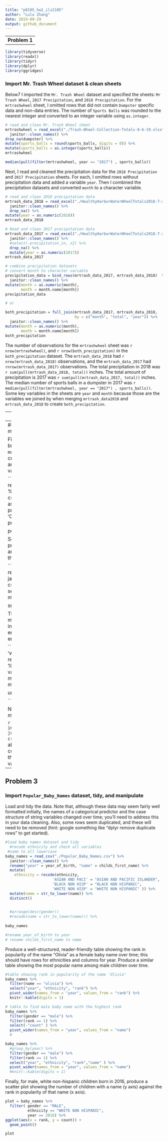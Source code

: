 ```yaml
---
title: "p8105_hw2_ilz2105"
author: "Lulu Zhang"
date: 2019-09-29
output: github_document
---
```


--
__Problem 1__
--


```r
library(tidyverse)
library(readxl)
library(tidyr)
library(dplyr)
library(ggridges)
```


### Import Mr. Trash Wheel dataset & clean sheets 

Below7
I imported the `Mr. Trash Wheel` dataset and specified the sheets: `Mr Trash Wheel`, `2017 Precipitation`, 
and `2018 Precipitation`. For the `mrtrashwheel` sheet, I omitted rows that did not contain `Dumpster` specific data 
and non-data entries. The number of `Sports Balls` was rounded to the nearest integer and converted to 
an integer variable using `as.integer`. 

```r
# read and clean Mr. Trash Wheel sheet
mrtrashwheel = read_excel("./Trash-Wheel-Collection-Totals-8-6-19.xlsx", 1, col_names = TRUE) %>% 
  janitor::clean_names() %>% 
drop_na(dumpster) %>% 
mutate(sports_balls = round(sports_balls, digits = 0)) %>%  
mutate(sports_balls = as.integer(sports_balls))
mrtrashwheel

median(pull(filter(mrtrashwheel, year == "2017") , sports_balls))

```

Next, I read and cleaned the precipitation data for the `2018 Precipitation` and `2017 Precipitation` sheets. 
For each, I omitted rows without precipitation data and added a variable `year`. Then I combined the precipitation 
datasets and converted `month` to a character variable.

```r
# read and clean 2018 precipitation data
mrtrash_data_2018 = read_excel("./HealthyHarborWaterWheelTotals2018-7-28.xlsx", sheet = "2018 Precipitation", skip = 1 ) %>% 
  janitor::clean_names() %>%
  drop_na() %>% 
mutate(year = as.numeric(2018))
mrtrash_data_2018

# Read and clean 2017 precipitation data
mrtrash_data_2017 = read_excel("./HealthyHarborWaterWheelTotals2018-7-28.xlsx", sheet = "2017 Precipitation", na = "NA" , skip = 1) %>% 
  janitor::clean_names() %>%
  #select(-precipitation_in, x2) %>% 
  drop_na() %>% 
  mutate(year = as.numeric(2017))
mrtrash_data_2017

# combine precipitation datasets
# convert month to character variable
precipitation_data = bind_rows(mrtrash_data_2017, mrtrash_data_2018)  %>% 
  janitor::clean_names() %>% 
mutate(month = as.numeric(month),
       month = month.name[month])
precipitation_data

# or 

both_precipitation = full_join(mrtrash_data_2017, mrtrash_data_2018, 
                               by = c("month", "total", "year")) %>% 
  janitor::clean_names() %>% 
mutate(month = as.numeric(month),
       month = month.name[month])
both_precipitation
```

The number of observations for the `mrtrashwheel` sheet was `r nrow(mrtrashwheel)`, and `r nrow(both_precipitation)` 
in the `both_precipitation` dataset. The `mrtrash_data_2018` had `r nrow(mrtrash_data_2018)` observations, and the `mrtrash_data_2017` 
had `rnrow(mrtrash_data_2017)` observations. The total precipitation in 2018 was `r sum(pull(mrtrash_data_2018, total))` inches. 
The total amount of precipitation is 2017 was `r sum(pull(mrtrash_data_2017, total))` inches.
The median number of sports balls in a dumpster in 2017 was  `r median(pull(filter(mrtrashwheel, year == "2017") , sports_balls))`.
Some key variables in the sheets are `year` and `month` because those are the variables we joined by when merging
`mrtrash_data2018` and `mrtrash_data_2018` to create `both_precipitation`.

--
__Problem 2__
--
### Read and tidy `pols`, `snp`, and `unemployment` data and merge

First, clean the data in `pols-month.csv`. Use separate() to break up the variable mon into integer variables 
`year`, `month`, and `day`; replace `month number` with `month name`; create a `president` variable taking values 
`gop` and `dem`, and remove `prez_dem` and `prez_gop`; and remove the `day` variable.

```r
# import pols-month.csv and clean
pols = read.csv("./fivethirtyeight_datasets/pols-month.csv") %>% 
  janitor::clean_names() %>% 
  separate(mon, into = c("year", "month", "day")) %>% 
  mutate(month = as.numeric(month),
       month = month.name[month],
  prez_gop = recode(prez_gop, '1' = "gop" ,  '2' = "gop" ,  '0' = "dem" ),
   president = prez_gop )%>% 
  select(-prez_dem, -prez_gop, -day)

pols
```

Second, clean the data in `snp.csv` using a similar process to the above. For consistency across datasets, 
arrange according to `year` and `month`, and organize so that `year` and `month` are the leading columns.


```r
# import snp.csv and clean
snp = read.csv("./fivethirtyeight_datasets/snp.csv") %>% 
  janitor::clean_names() %>% 
separate(date, into = c("month","day", "year" )) %>% 
  select(starts_with("year"), everything(), -day)  %>% 
  mutate(month = month.name[as.numeric(month)]) 

snp
```

Third, I tidied the `unemployment` data so that it can be merged with the previous datasets. This process involved 
switching from “wide” to “long” format; ensuring that key variables have the same name; and ensuring that key variables take the same values.

```r

# import and tidy unemployment data 
# switch from 'wide' to 'long' format
unemployment = read.csv("./fivethirtyeight_datasets/unemployment.csv")  %>% 
   pivot_longer(Jan:Dec, names_to = "month", values_to = "percent") %>% 
  mutate(month = match(month, month.abb),
                       month = month.name[month]) %>% 
  janitor::clean_names()

unemployment

```

Next, I joined the datasets by merging `snp` into `pols`, and merging `unemployment` into the result.

```r

# merge pols_month, snp, and unemployment
final = inner_join(snp, pols, by = c("year", "month")) %>% 
  janitor::clean_names() %>% 
  merge( unemployment, by = c("year", "month"))
final
```
Write a short paragraph about these datasets. Explain briefly what each dataset contained, and describe the resulting dataset (e.g. give the dimension, range of years, and names of key variables).




--
__Problem 3__
--

### Import `Popular_Baby_Names` dataset, tidy, and manipulate

Load and tidy the data. Note that, although these data may seem fairly well formatted initially, 
the names of a categorical predictor and the case structure of string variables changed over time; 
you’ll need to address this in your data cleaning. Also, some rows seem duplicated, and these will 
need to be removed (hint: google something like “dplyr remove duplicate rows” to get started).


```r

#load baby names dataset and tidy
  #recode ethnicity and check all variables
 #name to all lowercase
baby_names = read_csv("./Popular_Baby_Names.csv") %>% 
  janitor::clean_names() %>% 
  rename("year" = year_of_birth, "name" = childs_first_name) %>% 
  mutate(
    ethnicity = recode(ethnicity, 
                     'ASIAN AND PACI' = "ASIAN AND PACIFIC ISLANDER",  
                     'BLACK NON HISP' = "BLACK NON HISPANIC", 
                     'WHITE NON HISP' = "WHITE NON HISPANIC" )) %>% 
  mutate(name = str_to_lower(name)) %>% 
  distinct() 
   

  #arrange(desc(gender))
  #recode(name = str_to_lower(name))) %>%  
  
baby_names

#rename year_of_birth to year
# rename childs_first_name to name
```
Produce a well-structured, reader-friendly table showing the rank in popularity of the name “Olivia” 
as a female baby name over time; this should have rows for ethnicities and columns for year. Produce 
a similar table showing the most popular name among male children over time.


```r
#table showing rank in popularity of the name 'Olivia" 
baby_names %>% 
  filter(name == "olivia") %>% 
  select("year", "ethnicity", "rank") %>% 
  pivot_wider(names_from = "year", values_from = "rank") %>% 
  knitr::kable(digits = 1)

# table to find male baby name with the highest rank
baby_names %>% 
  filter(gender == "male") %>%
  filter(rank == 1) %>% 
  select(-"count" ) %>% 
  pivot_wider(names_from = "year", values_from = "name") 
  #
```

```r
baby_names %>% 
  #group_by(year) %>% 
  filter(gender == "male") %>%
  filter(rank == 1) %>% 
  select("year", "ethnicity", "rank","name" ) %>% 
  pivot_wider(names_from = "year", values_from = "name") 
  #knitr::kable(digits = 1)
```


Finally, for male, white non-hispanic children born in 2016, produce a scatter plot showing the number of 
children with a name (y axis) against the rank in popularity of that name (x axis).
```r

plot = baby_names %>% 
  filter( gender == "MALE", 
          ethnicity == "WHITE NON HISPANIC", 
          year == 2016) %>% 
ggplot(aes(x = rank, y = count)) +
  geom_point() 

plot
```




 

